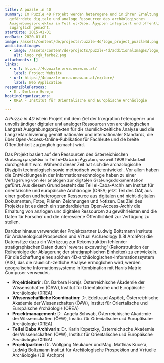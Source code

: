 ```yaml
---
title: A puzzle in 4D
summary: Im Puzzle 4D Projekt werden heterogene und in ihrer Erhaltung
  gefährdete digitale und analoge Ressourcen des archäologischen
  Ausgrabungsprojektes in Tell el-Daba, Ägypten integriert und öffentlich
  zugänglich gemacht.
startDate: 2015-01-01
endDate: 2020-01-01
image: /assets/content/de/projects/puzzle-4d/logo_project_puzzle4d.png
additionalImages:
  - image: /assets/content/de/projects/puzzle-4d/additionalImages/logo_rgb_farbe2.png
    alt: logo_rgb_farbe2.png
attachments: []
links:
  - url: https://4dpuzzle.orea.oeaw.ac.at/
    label: Project Website
  - url: https://4dpuzzle.orea.oeaw.ac.at/explore/
    label: Web Application
responsiblePersons:
  - Dr. Barbara Horejs
hostingOrganizations:
  - OREA - Institut für Orientalische und Europäische Archäologie

---
```

_A Puzzle in 4D_ ist ein Projekt mit dem Ziel der Integration heterogener und unvollständiger digitaler und analoger Ressourcen von archäologischen Langzeit Ausgrabungsprojekten für die räumlich-zeitliche Analyse und die Langzeitarchivierung gemäß nationaler und internationaler  Standards, die über Open-Access-Online-Publikation für Fachleute und die breite Öffentlichkeit zugänglich gemacht wird.

Das Projekt basiert auf den Ressourcen des österreichischen Grabungsprojektes in Tell el-Daba in Ägypten, wo seit 1966 Feldarbeit durchgeführt wird. Während dieser Zeit hat sich die archäologische Disziplin technologisch sowie methodisch weiterentwickelt. Vor allem haben die Entwicklungen in der Informationstechnologie haben zu einer Verlagerung von der analogen zur digitalen Grabungsdokumentation geführt. Aus diesem Grund besteht das Tell el-Daba-Archiv am Institut für orientalische und europäische Archäologie (OREA; jetzt Teil des ÖAI) aus einer großen und heterogenen Ressource aus digitalen und nicht-digitalen Dokumenten, Fotos, Plänen, Zeichnungen und Notizen. Das Ziel des Projektes ist es durch ein standardisiertes Open-Access-Archiv die Erhaltung von analogen und digitalen Ressourcen zu gewährleisten und die Daten für Forscher und die interessierte Öffentlichkeit zur Verfügung zu stellen.

Darüber hinaus verwendet der Projektpartner Ludwig Boltzmann Institute für Archaeological Prospection und Virtual Archaeology (LBI ArchPro) die Datensätze dazu ein Werkzeug zur Rekonstruktion fehlender stratigraphischen Daten durch 'reverse excavating' (Rekonstruktion der Reihenfolge der Ablagerung der stratigraphischen Einheiten) zu entwickeln. Für die Schaffung eines solchen 4D-archäologischen-Informationssystem (AIS), das die räumlich-zeitliche Analyse ermöglichen wird, werden geografische Informationssysteme in Kombination mit Harris Matrix Composer verwendet.

*   **Projektleiterin:** Dr. Barbara Horejs, Österreichische Akademie der Wissenschaften (ÖAW), Institut für Orientalische und Europäische Archäologie (OREA)
*   **Wissenschaftliche Koordination:** Dr. Edeltraud Aspöck, Österreichische Akademie der Wissenschaften (ÖAW), Institut für Orientalische und Europäische Archäologie (OREA)
*   **Projektmanagement:** Dr. Angela Schwab, Österreichische Akademie der Wissenschaften (ÖAW), Institut für Orientalische und Europäische Archäologie (OREA)
*   **Tell el Daba Archivarin:** Dr. Karin Kopetzky, Österreichische Akademie der Wissenschaften (ÖAW), Institut für Orientalische und Europäische Archäologie (OREA)
*   **Projektpartner:** Dr. Wolfgang Neubauer und Mag. Matthias Kucera, Ludwig Boltzmann Institut für Archäologische Prospektion und Virtuelle Archäologie (LBI Archpro)
